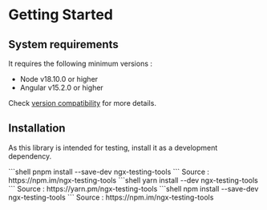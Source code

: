 
# Getting Started

## System requirements

It requires the following minimum versions :

- Node v18.10.0 or higher
- Angular v15.2.0 or higher

Check [version compatibility](./reference/version-compatibility) for more details.

## Installation

As this library is intended for testing, install it as a development dependency.

<Tabs groupId="package-manager">

  <TabItem value="pnpm">
    ```shell
    pnpm install --save-dev ngx-testing-tools
    ```
    Source : https://npm.im/ngx-testing-tools
  </TabItem>

  <TabItem label="yarn" value="yarn">
    ```shell
    yarn install --dev ngx-testing-tools
    ```
    Source : https://yarn.pm/ngx-testing-tools
  </TabItem>

  <TabItem value="npm">
    ```shell
    npm install --save-dev ngx-testing-tools
    ```
    Source : https://npm.im/ngx-testing-tools
  </TabItem>
</Tabs>
